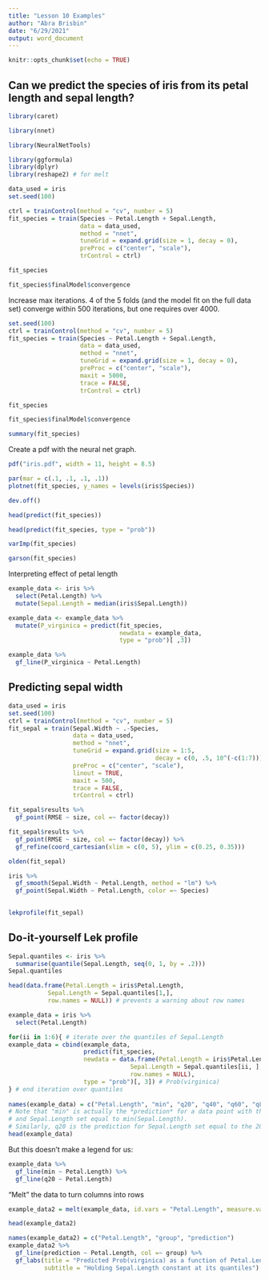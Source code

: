 ```yaml
---
title: "Lesson 10 Examples"
author: "Abra Brisbin"
date: "6/29/2021"
output: word_document
---
```


```r
knitr::opts_chunk$set(echo = TRUE)
```

## Can we predict the species of iris from its petal length and sepal length?
```r
library(caret)

library(nnet)

library(NeuralNetTools)

library(ggformula)
library(dplyr)
library(reshape2) # for melt
```

```r

data_used = iris
set.seed(100)

ctrl = trainControl(method = "cv", number = 5)
fit_species = train(Species ~ Petal.Length + Sepal.Length,
                    data = data_used,
                    method = "nnet",
                    tuneGrid = expand.grid(size = 1, decay = 0),
                    preProc = c("center", "scale"),
                    trControl = ctrl)

fit_species

```

```r

fit_species$finalModel$convergence

```

Increase max iterations.  4 of the 5 folds (and the model fit on the full data set) converge within 500 iterations, but one requires over 4000.
```r

set.seed(100)
ctrl = trainControl(method = "cv", number = 5)
fit_species = train(Species ~ Petal.Length + Sepal.Length,
                    data = data_used,
                    method = "nnet",
                    tuneGrid = expand.grid(size = 1, decay = 0),
                    preProc = c("center", "scale"),
                    maxit = 5000,
                    trace = FALSE,
                    trControl = ctrl)

fit_species

```
```r
fit_species$finalModel$convergence
```

```r
summary(fit_species)
```
Create a pdf with the neural net graph.
```r

pdf("iris.pdf", width = 11, height = 8.5)

par(mar = c(.1, .1, .1, .1))
plotnet(fit_species, y_names = levels(iris$Species))

dev.off()

```

```r

head(predict(fit_species))

head(predict(fit_species, type = "prob"))

```

```r

varImp(fit_species)

```

```r

garson(fit_species)

```

Interpreting effect of petal length
```r

example_data <- iris %>%
  select(Petal.Length) %>%
  mutate(Sepal.Length = median(iris$Sepal.Length))

example_data <- example_data %>%
  mutate(P_virginica = predict(fit_species, 
                               newdata = example_data, 
                               type = "prob")[ ,3])

example_data %>%
  gf_line(P_virginica ~ Petal.Length)

```

## Predicting sepal width

```r

data_used = iris
set.seed(100)
ctrl = trainControl(method = "cv", number = 5)
fit_sepal = train(Sepal.Width ~ .-Species,
                  data = data_used,
                  method = "nnet",
                  tuneGrid = expand.grid(size = 1:5, 
                                         decay = c(0, .5, 10^(-c(1:7)))),
                  preProc = c("center", "scale"),
                  linout = TRUE,
                  maxit = 500,
                  trace = FALSE,
                  trControl = ctrl)

```

```r

fit_sepal$results %>%
  gf_point(RMSE ~ size, col =~ factor(decay))

fit_sepal$results %>%
  gf_point(RMSE ~ size, col =~ factor(decay)) %>%
  gf_refine(coord_cartesian(xlim = c(0, 5), ylim = c(0.25, 0.35))) 

```

```r

olden(fit_sepal)

```

```r
iris %>%
  gf_smooth(Sepal.Width ~ Petal.Length, method = "lm") %>%
  gf_point(Sepal.Width ~ Petal.Length, color =~ Species) 
  
```
```r

lekprofile(fit_sepal)

```

## Do-it-yourself Lek profile
```r
Sepal.quantiles <- iris %>%
  summarise(quantile(Sepal.Length, seq(0, 1, by = .2)))
Sepal.quantiles
```

```r
head(data.frame(Petal.Length = iris$Petal.Length, 
           Sepal.Length = Sepal.quantiles[1,],
           row.names = NULL)) # prevents a warning about row names
```


```r
example_data = iris %>%
  select(Petal.Length) 

for(ii in 1:6){ # iterate over the quantiles of Sepal.Length
example_data = cbind(example_data,
                     predict(fit_species, 
                     newdata = data.frame(Petal.Length = iris$Petal.Length, 
                                  Sepal.Length = Sepal.quantiles[ii, ],
                                  row.names = NULL), 
                     type = "prob")[, 3]) # Prob(virginica)
} # end iteration over quantiles
                     
names(example_data) = c("Petal.Length", "min", "q20", "q40", "q60", "q80", "max")
# Note that "min" is actually the *prediction* for a data point with that row's value of Petal.Length
# and Sepal.Length set equal to min(Sepal.Length).
# Similarly, q20 is the prediction for Sepal.Length set equal to the 20th percentile.
head(example_data)                   
```
But this doesn't make a legend for us:
```r
example_data %>%
  gf_line(min ~ Petal.Length) %>%
  gf_line(q20 ~ Petal.Length)
```
"Melt" the data to turn columns into rows
```r
example_data2 = melt(example_data, id.vars = "Petal.Length", measure.vars = c("min", "q20", "q40", "q60", "q80", "max"))

head(example_data2)
```
```r
names(example_data2) = c("Petal.Length", "group", "prediction")
example_data2 %>%
  gf_line(prediction ~ Petal.Length, col =~ group) %>%
  gf_labs(title = "Predicted Prob(virginica) as a function of Petal.Length",
          subtitle = "Holding Sepal.Length constant at its quantiles")
```